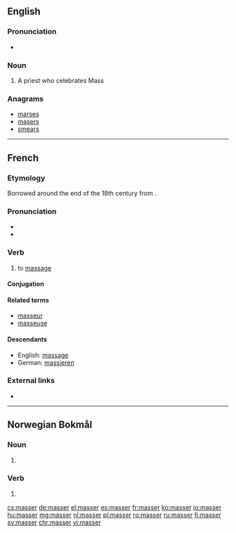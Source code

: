 ==English==

===Pronunciation===
* {{rhymes|æsə(r)|lang=en}}

===Noun===
{{en-noun}}

# {{label|en|obsolete}} A priest who celebrates Mass

===Anagrams===
* [[marses#English|marses]]
* [[masers#English|masers]]
* [[smears#English|smears]]

----

==French==

===Etymology===
Borrowed around the end of the 18th century from {{etyl|ar|fr}} {{m|ar|مَسَّ||feel, touch}}.

===Pronunciation===
* {{audio|Fr-masser.ogg|audio|lang=fr}}
* {{IPA|/ma.se/|lang=fr}}

===Verb===
{{fr-verb}}

# to [[massage]]

====Conjugation====
{{fr-conj-er|mass|avoir}}

====Related terms====
* [[masseur]]
* [[masseuse]]

====Descendants====
* English: [[massage]]
* German: [[massieren]]

===External links===
* {{R:TLFi}}

----

==Norwegian Bokmål==

===Noun===
{{head|nb|noun form|g=m}}

# {{inflection of|masse||indefinite|p|lang=nb}}

===Verb===
{{head|nb|verb form}}

# {{imperative of|massere|lang=nb}}

[[cs:masser]]
[[de:masser]]
[[el:masser]]
[[es:masser]]
[[fr:masser]]
[[ko:masser]]
[[io:masser]]
[[hu:masser]]
[[mg:masser]]
[[nl:masser]]
[[pl:masser]]
[[ro:masser]]
[[ru:masser]]
[[fi:masser]]
[[sv:masser]]
[[chr:masser]]
[[vi:masser]]